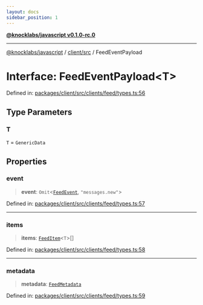 ```yaml
---
layout: docs
sidebar_position: 1
---
```


[**@knocklabs/javascript v0.1.0-rc.0**](../../../index.mdx)

***

[@knocklabs/javascript](../../../modules.mdx) / [client/src](../index.mdx) / FeedEventPayload

# Interface: FeedEventPayload\<T\>

Defined in: [packages/client/src/clients/feed/types.ts:56](https://github.com/knocklabs/javascript/blob/main/packages/client/src/clients/feed/types.ts#L56)

## Type Parameters

### T

`T` = `GenericData`

## Properties

### event

> **event**: `Omit`\<[`FeedEvent`](../type-aliases/FeedEvent.mdx), `"messages.new"`\>

Defined in: [packages/client/src/clients/feed/types.ts:57](https://github.com/knocklabs/javascript/blob/main/packages/client/src/clients/feed/types.ts#L57)

***

### items

> **items**: [`FeedItem`](FeedItem.mdx)\<`T`\>[]

Defined in: [packages/client/src/clients/feed/types.ts:58](https://github.com/knocklabs/javascript/blob/main/packages/client/src/clients/feed/types.ts#L58)

***

### metadata

> **metadata**: [`FeedMetadata`](FeedMetadata.mdx)

Defined in: [packages/client/src/clients/feed/types.ts:59](https://github.com/knocklabs/javascript/blob/main/packages/client/src/clients/feed/types.ts#L59)
